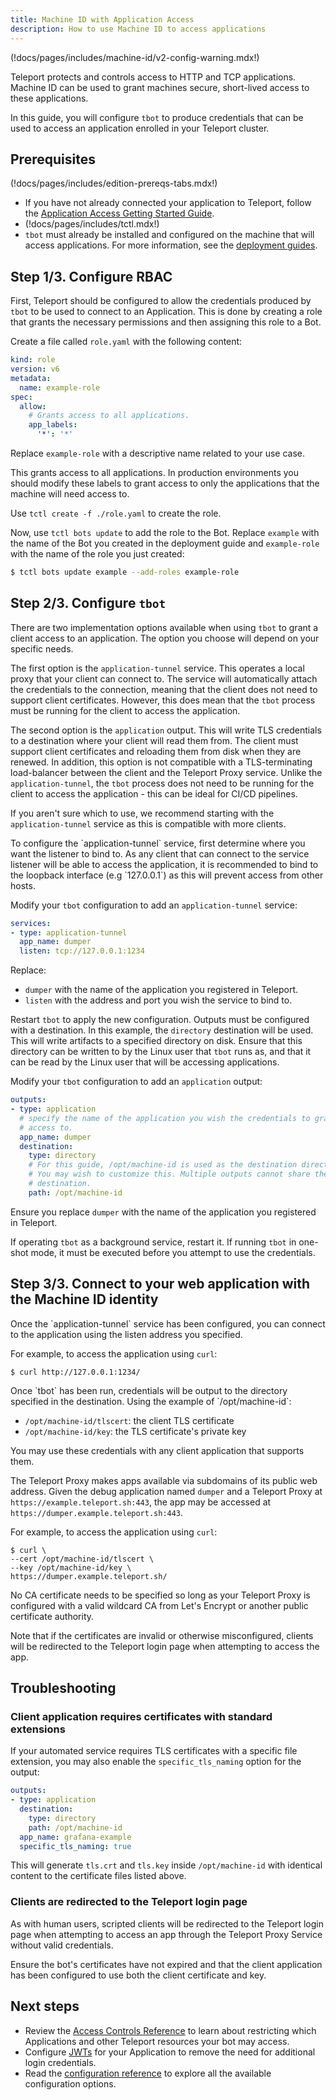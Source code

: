 ```yaml
---
title: Machine ID with Application Access
description: How to use Machine ID to access applications
---
```


(!docs/pages/includes/machine-id/v2-config-warning.mdx!)

Teleport protects and controls access to HTTP and TCP applications. Machine ID
can be used to grant machines secure, short-lived access to these applications.

In this guide, you will configure `tbot` to produce credentials that can be
used to access an application enrolled in your Teleport cluster.

## Prerequisites

(!docs/pages/includes/edition-prereqs-tabs.mdx!)

- If you have not already connected your application to Teleport, follow
  the [Application Access Getting Started Guide](../../application-access/getting-started.mdx).
- (!docs/pages/includes/tctl.mdx!)
- `tbot` must already be installed and configured on the machine that will
  access applications. For more information, see the
  [deployment guides](../deployment.mdx).

## Step 1/3. Configure RBAC

First, Teleport should be configured to allow the credentials produced by `tbot`
to be used to connect to an Application. This is done by creating a role that
grants the necessary permissions and then assigning this role to a Bot.

Create a file called `role.yaml` with the following content:

```yaml
kind: role
version: v6
metadata:
  name: example-role
spec:
  allow:
    # Grants access to all applications.
    app_labels:
      '*': '*'
```

Replace `example-role` with a descriptive name related to your use case.

This grants access to all applications. In production environments you should
modify these labels to grant access to only the applications that the machine
will need access to.

Use `tctl create -f ./role.yaml` to create the role.

Now, use `tctl bots update` to add the role to the Bot. Replace `example`
with the name of the Bot you created in the deployment guide and `example-role`
with the name of the role you just created:

```bash
$ tctl bots update example --add-roles example-role
```

## Step 2/3. Configure `tbot`

There are two implementation options available when using `tbot` to grant
a client access to an application. The option you choose will depend on your
specific needs.

The first option is the `application-tunnel` service. This operates a local
proxy that your client can connect to. The service will automatically attach
the credentials to the connection, meaning that the client does not need to
support client certificates. However, this does mean that the `tbot` process
must be running for the client to access the application.

The second option is the `application` output. This will write TLS credentials
to a destination where your client will read them from. The client must support
client certificates and reloading them from disk when they are renewed. In
addition, this option is not compatible with a TLS-terminating load-balancer
between the client and the Teleport Proxy service. Unlike the
`application-tunnel`, the `tbot` process does not need to be running for the
client to access the application - this can be ideal for CI/CD pipelines.

If you aren't sure which to use, we recommend starting with the
`application-tunnel` service as this is compatible with more clients.

<Tabs>
<TabItem label="application-tunnel service">
To configure the `application-tunnel` service, first determine where you want
the listener to bind to. As any client that can connect to the service listener
will be able to access the application, it is recommended to bind to the
loopback interface (e.g `127.0.0.1`) as this will prevent access from other
hosts.

Modify your `tbot` configuration to add an `application-tunnel` service:

```yaml
services:
- type: application-tunnel
  app_name: dumper
  listen: tcp://127.0.0.1:1234
```

Replace:
- `dumper` with the name of the application you registered in Teleport.
- `listen` with the address and port you wish the service to bind to.

Restart `tbot` to apply the new configuration.
</TabItem>
<TabItem label="application output">
Outputs must be configured with a destination. In this example, the `directory`
destination will be used. This will write artifacts to a specified directory on
disk. Ensure that this directory can be written to by the Linux user that
`tbot` runs as, and that it can be read by the Linux user that will be accessing
applications.

Modify your `tbot` configuration to add an `application` output:

```yaml
outputs:
- type: application
  # specify the name of the application you wish the credentials to grant
  # access to.
  app_name: dumper
  destination:
    type: directory
    # For this guide, /opt/machine-id is used as the destination directory.
    # You may wish to customize this. Multiple outputs cannot share the same
    # destination.
    path: /opt/machine-id
```

Ensure you replace `dumper` with the name of the application you registered in
Teleport.

If operating `tbot` as a background service, restart it. If running `tbot` in
one-shot mode, it must be executed before you attempt to use the credentials.
</TabItem>
</Tabs>

## Step 3/3. Connect to your web application with the Machine ID identity

<Tabs>
<TabItem label="application-tunnel service">
Once the `application-tunnel` service has been configured, you can connect to
the application using the listen address you specified.

For example, to access the application using `curl`:

```code
$ curl http://127.0.0.1:1234/
```
</TabItem>
<TabItem label="application output">
Once `tbot` has been run, credentials will be output to the directory specified
in the destination. Using the example of `/opt/machine-id`:

- `/opt/machine-id/tlscert`: the client TLS certificate
- `/opt/machine-id/key`: the TLS certificate's private key

You may use these credentials with any client application that supports them.

The Teleport Proxy makes apps available via subdomains of its public web
address. Given the debug application named `dumper` and a Teleport Proxy at
`https://example.teleport.sh:443`, the app may be accessed at
`https://dumper.example.teleport.sh:443`.

For example, to access the application using `curl`:

```code
$ curl \
--cert /opt/machine-id/tlscert \
--key /opt/machine-id/key \
https://dumper.example.teleport.sh/
```

No CA certificate needs to be specified so long as your Teleport Proxy is
configured with a valid wildcard CA from Let's Encrypt or another public
certificate authority.

Note that if the certificates are invalid or otherwise misconfigured, clients
will be redirected to the Teleport login page when attempting to access the app.
</TabItem>
</Tabs>

## Troubleshooting

### Client application requires certificates with standard extensions

If your automated service requires TLS certificates with a specific file
extension, you may also enable the `specific_tls_naming` option for the output:

```yaml
outputs:
- type: application
  destination:
    type: directory
    path: /opt/machine-id
  app_name: grafana-example
  specific_tls_naming: true
```

This will generate `tls.crt` and `tls.key` inside `/opt/machine-id`
with identical content to the certificate files listed above.

### Clients are redirected to the Teleport login page

As with human users, scripted clients will be redirected to the Teleport login
page when attempting to access an app through the Teleport Proxy Service without valid
credentials.

Ensure the bot's certificates have not expired and that the client application
has been configured to use both the client certificate and key.

## Next steps

- Review the [Access Controls Reference](../../../access-controls/reference.mdx)
  to learn about restricting which Applications and other Teleport resources
  your bot may access.
- Configure [JWTs](../../application-access/jwt/introduction.mdx) for your
  Application to remove the need for additional login credentials.
- Read the [configuration reference](../reference/configuration.mdx) to explore
  all the available configuration options.
